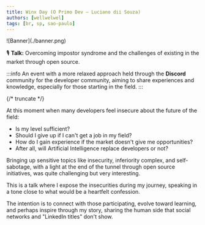 ```yaml
---
title: Winx Day (O Primo Dev — Luciano dii Souza)
authors: [wellwelwel]
tags: [br, sp, sao-paulo]
---
```



<Parallax tiltMaxAngleX={0} perspective={1920}>
  ![Banner](./banner.png)
</Parallax>

🎙️ **Talk:** Overcoming impostor syndrome and the challenges of existing in the market through open source.

:::info
An event with a more relaxed approach held through the **Discord** community for the developer community, aiming to share experiences and knowledge, especially for those starting in the field.
:::

{/* truncate */}

At this moment when many developers feel insecure about the future of the field:

- Is my level sufficient?
- Should I give up if I can't get a job in my field?
- How do I gain experience if the market doesn't give me opportunities?
- After all, will Artificial Intelligence replace developers or not?

Bringing up sensitive topics like insecurity, inferiority complex, and self-sabotage, with a light at the end of the tunnel through open source initiatives, was quite challenging but very interesting.

This is a talk where I expose the insecurities during my journey, speaking in a tone close to what would be a heartfelt confession.

The intention is to connect with those participating, evolve toward learning, and perhaps inspire through my story, sharing the human side that social networks and "LinkedIn titles" don't show.

